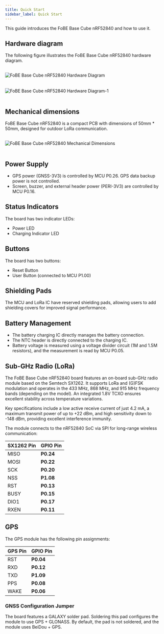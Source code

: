 ```yaml
---
title: Quick Start
sidebar_label: Quick Start
---
```


This guide introduces the FoBE Base Cube nRF52840 and how to use it.

## Hardware diagram

The following figure illustrates the FoBE Base Cube nRF52840 hardware diagram.

<br/>
<div style={{ textAlign: 'center' }}>
  <img src="/img/products/f2102-r1lg.digram.png" alt="FoBE Base Cube nRF52840 Hardware Diagram" style={{ width: '80%', height: 'auto' }} />
</div>
<br/>

<br/>
<div style={{ textAlign: 'center' }}>
  <img src="/img/products/f2102-r1lg.digram-1.png" alt="FoBE Base Cube nRF52840 Hardware Diagram-1" style={{ width: '80%', height: 'auto' }} />
</div>
<br/>

## Mechanical dimensions

FoBE Base Cube nRF52840 is a compact PCB with dimensions of 50mm * 50mm, designed for outdoor LoRa communication.

<br/>
<div style={{ textAlign: 'center' }}>
  <img src="/img/products/f2102-r1lg.dimensions.png" alt="FoBE Base Cube nRF52840 Mechanical Dimensions" style={{ width: '80%', height: 'auto' }} />
</div>
<br/>

## Power Supply

*   GPS power (GNSS-3V3) is controlled by MCU P0.26. GPS data backup power is not controlled.
*   Screen, buzzer, and external header power (PERI-3V3) are controlled by MCU P0.16.

## Status Indicators

The board has two indicator LEDs:

*   Power LED
*   Charging Indicator LED

## Buttons

The board has two buttons:

*   Reset Button
*   User Button (connected to MCU P1.00)

## Shielding Pads

The MCU and LoRa IC have reserved shielding pads, allowing users to add shielding covers for improved signal performance.

## Battery Management

*   The battery charging IC directly manages the battery connection.
*   The NTC header is directly connected to the charging IC.
*   Battery voltage is measured using a voltage divider circuit (1M and 1.5M resistors), and the measurement is read by MCU P0.05.

## Sub-GHz Radio (LoRa)

The FoBE Base Cube nRF52840 board features an on-board sub-GHz radio module based on the Semtech SX1262. It supports LoRa and (G)FSK modulation and operates in the 433 MHz, 868 MHz, and 915 MHz frequency bands (depending on the model). An integrated 1.8V TCXO ensures excellent stability across temperature variations.

Key specifications include a low active receive current of just 4.2 mA, a maximum transmit power of up to +22 dBm, and high sensitivity down to -148 dBm, providing excellent interference immunity.

The module connects to the nRF52840 SoC via SPI for long-range wireless communication:

| SX1262 Pin | GPIO Pin |
|-----------|----------|
| MISO     | **P0.24** |
| MOSI     | **P0.22** |
| SCK      | **P0.20** |
| NSS      | **P1.08** |
| RST      | **P0.13** |
| BUSY     | **P0.15** |
| DIO1     | **P0.17** |
| RXEN     | **P0.11** |

## GPS

The GPS module has the following pin assignments:

| GPS Pin | GPIO Pin |
|-----------|----------|
| RST      | **P0.04** |
| RXD      | **P0.12** |
| TXD      | **P1.09** |
| PPS      | **P0.08** |
| WAKE     | **P0.06** |

### GNSS Configuration Jumper

The board features a GALAXY solder pad. Soldering this pad configures the module to use GPS + GLONASS. By default, the pad is not soldered, and the module uses BeiDou + GPS.